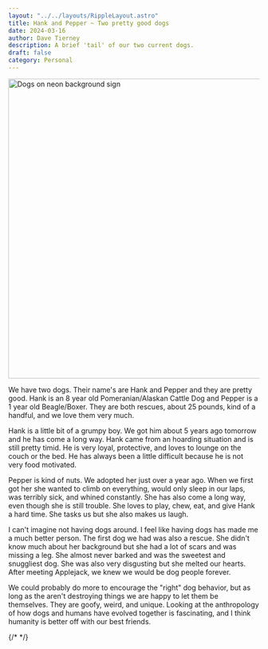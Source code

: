 ```yaml
---
layout: "../../layouts/RippleLayout.astro"
title: Hank and Pepper ~ Two pretty good dogs
date: 2024-03-16
author: Dave Tierney
description: A brief 'tail' of our two current dogs.
draft: false
category: Personal
---
```



<Image src={dogs} alt="Dogs on neon background sign" height="600" width="1200" />

We have two dogs. Their name's are Hank and Pepper and they are pretty good. Hank is an 8 year old Pomeranian/Alaskan Cattle Dog and Pepper is a 1 year old Beagle/Boxer. They are both rescues, about 25 pounds, kind of a handful, and we love them very much.

Hank is a little bit of a grumpy boy. We got him about 5 years ago tomorrow and he has come a long way. Hank came from an hoarding situation and is still pretty timid. He is very loyal, protective, and loves to lounge on the couch or the bed. He has always been a little difficult because he is not very food motivated.

Pepper is kind of nuts. We adopted her just over a year ago. When we first got her she wanted to climb on everything, would only sleep in our laps, was terribly sick, and whined constantly. She has also come a long way, even though she is still trouble. She loves to play, chew, eat, and give Hank a hard time. She tasks us but she also makes us laugh.

I can't imagine not having dogs around. I feel like having dogs has made me a much better person. The first dog we had was also a rescue. She didn't know much about her background but she had a lot of scars and was missing a leg. She almost never barked and was the sweetest and snuggliest dog. She was also very disgusting but she melted our hearts. After meeting Applejack, we knew we would be dog people forever.

We could probably do more to encourage the "right" dog behavior, but as long as the aren't destroying things we are happy to let them be themselves. They are goofy, weird, and unique. Looking at the anthropology of how dogs and humans have evolved together is fascinating, and I think humanity is better off with our best friends.

{/* <a href="" target="_blank" rel="noopener" className="whitespace-nowrap underline decoration-neon transition hover:text-neon"></a> */}